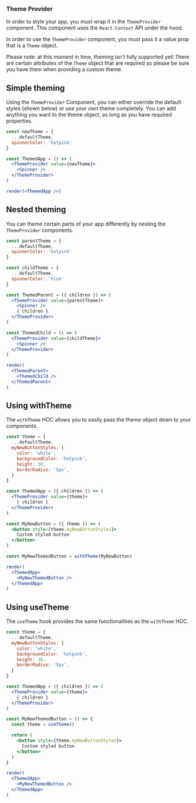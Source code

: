 

### Theme Provider

In order to style your app, you must wrap it in the `ThemeProvider` component.
This component uses the `React.Context` API under the hood.

In order to use the `ThemeProvider` component, you must pass it a value prop that is a `Theme` object.

Please note: at this moment in time, theming isn't fully supported yet! There are certain attributes of the `Theme` object that are required so please be sure you have them when providing a custom theme.

## Simple theming

Using the `ThemeProvider` Component, you can either override the default styles (shown below) or use your own theme completely.
You can add anything you want to the theme object, as long as you have required properties.

```jsx
const newTheme = {
  ...defaultTheme,
  spinnerColor: 'hotpink'
}

const ThemedApp = () => (
  <ThemeProvider value={newTheme}>
    <Spinner />
  </ThemeProvider>
)

render(<ThemedApp />)
```

## Nested theming

You can theme certain parts of your app differently by nesting the `ThemeProvider` components.

```jsx
const parentTheme = {
  ...defaultTheme,
  spinnerColor: 'hotpink'
}

const childTheme = {
  ...defaultTheme,
  spinnerColor: 'blue'
}

const ThemedParent = ({ children }) => (
  <ThemeProvider value={parentTheme}>
    <Spinner />
    { children }
  </ThemeProvider>
)

const ThemedChild = () => (
  <ThemeProvider value={childTheme}>
    <Spinner />
  </ThemeProvider>
)

render(
  <ThemedParent>
    <ThemedChild />
  </ThemedParent>
)
```

## Using withTheme

The `withTheme` HOC allows you to easily pass the theme object down to your components.

```jsx
const theme = {
  ...defaultTheme,
  myNewButtonStyles: {
    color: 'white',
    backgroundColor: 'hotpink',
    height: 30,
    borderRadius: '5px',
  }
}

const ThemedApp = ({ children }) => (
  <ThemeProvider value={theme}>
    { children }
  </ThemeProvider>
)

const MyNewButton = ({ theme }) => (
  <button style={theme.myNewButtonStyles}>
    Custom styled button
  </button>
)

const MyNewThemedButton = withTheme(MyNewButton)

render(
  <ThemedApp>
    <MyNewThemedButton />
  </ThemedApp>
)
```

## Using useTheme

The `useTheme` hook provides the same functionalities as the `withTheme` HOC.

```jsx
const theme = {
  ...defaultTheme,
  myNewButtonStyles: {
    color: 'white',
    backgroundColor: 'hotpink',
    height: 30,
    borderRadius: '5px',
  }
}

const ThemedApp = ({ children }) => (
  <ThemeProvider value={theme}>
    { children }
  </ThemeProvider>
)

const MyNewThemedButton = () => {
  const theme = useTheme()

  return (
    <button style={theme.myNewButtonStyles}>
      Custom styled button
    </button>
  )
}

render(
  <ThemedApp>
    <MyNewThemedButton />
  </ThemedApp>
)
```
